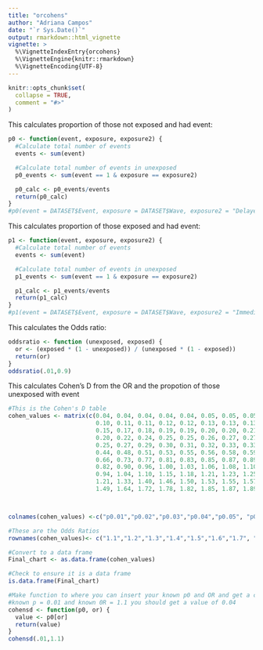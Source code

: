 ```yaml
---
title: "orcohens"
author: "Adriana Campos"
date: "`r Sys.Date()`"
output: rmarkdown::html_vignette
vignette: >
  %\VignetteIndexEntry{orcohens}
  %\VignetteEngine{knitr::rmarkdown}
  %\VignetteEncoding{UTF-8}
---
```


```r
knitr::opts_chunk$set(
  collapse = TRUE,
  comment = "#>"
)
```

This calculates proportion of those not exposed and had event:
```r
p0 <- function(event, exposure, exposure2) {
  #Calculate total number of events
  events <- sum(event)

  #Calculate total number of events in unexposed
  p0_events <- sum(event == 1 & exposure == exposure2)

  p0_calc <- p0_events/events
  return(p0_calc)
}
#p0(event = DATASET$Event, exposure = DATASET$Wave, exposure2 = "Delayed Incentive")
```

This calculates proportion of those exposed and had event:
```r
p1 <- function(event, exposure, exposure2) {
  #Calculate total number of events
  events <- sum(event)

  #Calculate total number of events in unexposed
  p1_events <- sum(event == 1 & exposure == exposure2)

  p1_calc <- p1_events/events
  return(p1_calc)
}
#p1(event = DATASET$Event, exposure = DATASET$Wave, exposure2 = "Immediate Incentive")
```

This calculates the Odds ratio:
```r
oddsratio <- function (unexposed, exposed) {
  or <- (exposed * (1 - unexposed)) / (unexposed * (1 - exposed))
  return(or)
}
oddsratio(.01,0.9)
```
This calculates Cohen's D from the OR and the propotion of those unexposed with event
```r
#This is the Cohen's D table 
cohen_values <- matrix(c(0.04, 0.04, 0.04, 0.04, 0.04, 0.05, 0.05, 0.05, 0.05, 0.05, 0.07, 0.07, 0.08, 0.08, 0.09, 0.09, 0.09, 0.09, 0.09, 0.09,
                         0.10, 0.11, 0.11, 0.12, 0.12, 0.13, 0.13, 0.13, 0.13, 0.14, 0.13, 0.14, 0.15, 0.15, 0.16, 0.16, 0.17, 0.17, 0.17, 0.18,
                         0.15, 0.17, 0.18, 0.19, 0.19, 0.20, 0.20, 0.21, 0.21, 0.21, 0.18, 0.20, 0.21, 0.22, 0.22, 0.23, 0.24, 0.24, 0.25, 0.25,
                         0.20, 0.22, 0.24, 0.25, 0.25, 0.26, 0.27, 0.27, 0.28, 0.28, 0.23, 0.25, 0.26, 0.27, 0.28, 0.29, 0.30, 0.30, 0.31, 0.31,
                         0.25, 0.27, 0.29, 0.30, 0.31, 0.32, 0.33, 0.33, 0.34, 0.34, 0.27, 0.29, 0.31, 0.32, 0.34, 0.35, 0.35, 0.36, 0.37, 0.37,
                         0.44, 0.48, 0.51, 0.53, 0.55, 0.56, 0.58, 0.59, 0.60, 0.61, 0.56, 0.62, 0.65, 0.68, 0.71, 0.73, 0.74, 0.76, 0.77, 0.78,
                         0.66, 0.73, 0.77, 0.81, 0.83, 0.85, 0.87, 0.89, 0.90, 0.92, 0.75, 0.82, 0.87, 0.91, 0.94, 0.96, 0.98, 1.00, 1.02, 1.03,
                         0.82, 0.90, 0.96, 1.00, 1.03, 1.06, 1.08, 1.10, 1.11, 1.12, 0.89, 0.98, 1.03, 1.08, 1.11, 1.14, 1.16, 1.18, 1.19, 1.21,
                         0.94, 1.04, 1.10, 1.15, 1.18, 1.21, 1.23, 1.25, 1.27, 1.28, 1.00, 1.10, 1.16, 1.21, 1.25, 1.27, 1.30, 1.32, 1.33, 1.35,
                         1.21, 1.33, 1.40, 1.46, 1.50, 1.53, 1.55, 1.57, 1.59, 1.60, 1.36, 1.50, 1.58, 1.64, 1.68, 1.71, 1.73, 1.75, 1.76, 1.78,
                         1.49, 1.64, 1.72, 1.78, 1.82, 1.85, 1.87, 1.89, 1.90, 1.91, 1.60, 1.75, 1.83, 1.89, 1.93, 1.96, 1.98, 2.00, 2.01, 2.02), nrow=22, ncol=10)



colnames(cohen_values) <-c("p0.01","p0.02","p0.03","p0.04","p0.05", "p0.06", "p0.07", "p0.08", "p0.09", "p0.10")

#These are the Odds Ratios
rownames(cohen_values)<- c("1.1","1.2","1.3","1.4","1.5","1.6","1.7", "1.8","1.9","2.0","3.0","4.0","5.0","6.0","7.0","8.0","9.0","10.0","15.0","20.0","25.0","30.0")

#Convert to a data frame
Final_chart <- as.data.frame(cohen_values)

#Check to ensure it is a data frame
is.data.frame(Final_chart)

#Make function to where you can insert your known p0 and OR and get a cohen's d from the chart
#known p = 0.01 and known 0R = 1.1 you should get a value of 0.04
cohensd <- function(p0, or) {
  value <- p0[or]
  return(value)
}
cohensd(.01,1.1)
```



